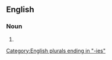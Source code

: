 ==English==

===Noun===
{{head|en|noun form}}

# {{plural of|profilometry|lang=en}}

[[Category:English plurals ending in "-ies"]]